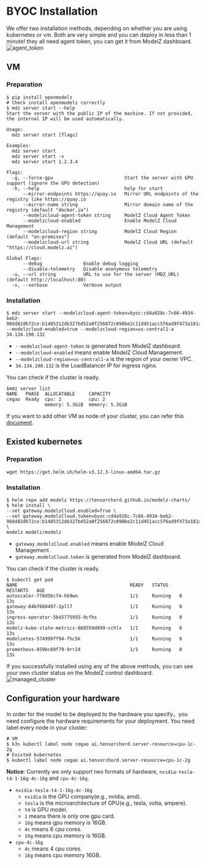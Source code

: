 # BYOC Installation

We offer two installation methods, depending on whether you are using kubernetes or vm. Both are very simple and you can deploy in less than 1 minute! they all need agent token, you can get it from ModelZ dashboard.
![agent_token](./images/agent_token.jpg)
## VM

### Preparation
```shell
$ pip install openmodelz
# Check install openmodelz correctly
$ mdz server start --help
Start the server with the public IP of the machine. If not provided, the internal IP will be used automatically.

Usage:
  mdz server start [flags]

Examples:
  mdz server start
  mdz server start -v
  mdz server start 1.2.3.4

Flags:
  -g, --force-gpu                          Start the server with GPU support (ignore the GPU detection)
  -h, --help                               help for start
      --mirror-endpoints https://quay.io   Mirror URL endpoints of the registry like https://quay.io
      --mirror-name string                 Mirror domain name of the registry (default "docker.io")
      --modelzcloud-agent-token string     ModelZ Cloud Agent Token
      --modelzcloud-enabled                Enable ModelZ Cloud Management
      --modelzcloud-region string          ModelZ Cloud Region (default "on-premises")
      --modelzcloud-url string             ModelZ Cloud URL (default "https://cloud.modelz.ai")

Global Flags:
      --debug               Enable debug logging
      --disable-telemetry   Disable anonymous telemetry
  -u, --url string          URL to use for the server (MDZ_URL) (default http://localhost:80)
  -v, --verbose             Verbose output
```

### Installation
```shell
$ mdz server start --modelzcloud-agent-token=byoc:cd4a928c-7c66-4934-beb2-98dd82d672ce:b1485312db327bd52a0f256872c090be2c11d451acc5f6ad9f473a181xxxxxx --modelzcloud-enabled=true --modelzcloud-region=us-central1-a 34.134.190.132
```
- `--modelzcloud-agent-token` is generated from ModelZ dashboard.
- `--modelzcloud-enabled` means enable ModelZ Cloud Management.
- `--modelzcloud-region=us-central1-a` is the region of your owner VPC.
- `34.134.190.132` is the LoadBalancer IP for ingress nginx.

You can check if the cluster is ready.
```shell
$mdz server list
NAME   PHASE  ALLOCATABLE     CAPACITY       
cegao  Ready  cpu: 2          cpu: 2         
              memory: 5.3GiB  memory: 5.3GiB 
```

If you want to add other VM as node of your cluster, you can refer this [document](https://docs.open.modelz.ai/server/join).

## Existed kubernetes
### Preparation
```
wget https://get.helm.sh/helm-v3.12.3-linux-amd64.tar.gz
```

### Installation
```shell
$ helm repo add modelz https://tensorchord.github.io/modelz-charts/
$ helm install \
--set gateway.modelzCloud.enabled=True \
--set gateway.modelzCloud.token=byoc:cd4a928c-7c66-4934-beb2-98dd82d672ce:b1485312db327bd52a0f256872c090be2c11d451acc5f6ad9f473a181xxxxxx \
modelz modelz/modelz
```
- `gateway.modelzCloud.enabled` means enable ModelZ Cloud Management.
- `gateway.modelzCloud.token` is generated from ModelZ dashboard.

You can check if the cluster is ready.
```shell
$ kubectl get pod
NAME                                         READY   STATUS    RESTARTS   AGE
autoscaler-778d5bcf4-kb9wn                   1/1     Running   0          13s
gateway-84bf688497-2pll7                     1/1     Running   0          13s
ingress-operator-5b45775955-9cfhs            1/1     Running   0          13s
modelz-kube-state-metrics-868559d899-cchlx   1/1     Running   0          13s
modelzetes-574999ff94-fhc5k                  1/1     Running   0          13s
prometheus-859bc89f79-9rr24                  1/1     Running   0          13s 
```

If you successfully installed using any of the above methods, you can see your own cluster status on the ModelZ control dashboard.
![managed_cluster](./images/managed_cluster.jpg)

## Configuration your hardware
In order for the model to be deployed to the hardware you specify，you need configure the hardware requirements for your deployment. You need label every node in your cluster:
```
# VM
$ k3s kubectl label node cegao ai.tensorchord.server-resource=cpu-1c-2g
# Existed kubernetes
$ kubectl label node cegao ai.tensorchord.server-resource=cpu-1c-2g
```
**Notice**: Currently we only support two formats of hardware, `nvidia-tesla-t4-1-16g-4c-16g` and `cpu-4c-16g`.
- `nvidia-tesla-t4-1-16g-4c-16g`
    - `nvidia` is the GPU company(e.g., nvidia, amd).
    - `tesla` is the microarchitecture of GPU(e.g., tesla, volta, ampere).
    - `t4` is GPU model.
    - `1` means there is only one gpu card.
    - `16g` means gpu memory is 16GB.
    - `4c` means 6 cpu cores.
    - `16g` means cpu memory is 16GB.
- `cpu-4c-16g`
    - `4c` means 4 cpu cores.
    - `16g` means cpu memory 16GB.

